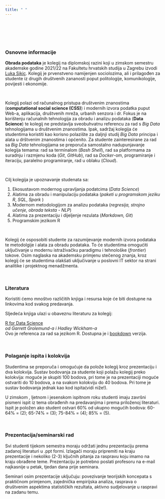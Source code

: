 ```yaml
---
title: " "
---
```


<br>
<br>
<br>
<br>

### Osnovne informacije

**Obrada podataka** je kolegij na diplomskoj razini koji u zimskom semestru akademske godine 2021/22 na Fakultetu hrvatskih studija u Zagrebu izvodi [Luka Sikic](https://www.lukasikic.info/). Kolegij je prvenstveno namijenjen sociolozima, ali i prilagođen za studente iz drugih društvenih zananosti poput politologije, komunikologije, povijesti i ekonomije.

<br>

Kolegij polazi od računalnog pristupa društvenim znanostima (**computational social science (CSS)**) i modernih izvora podatka puput Web-a, aplikacija, društvenih mreža, urbanih senzora i dr. Fokus je na korištenju računalnih tehnologija za obradu i analizu podataka (**Data Science**) te kolegij ne predstavlja sveobuhvatnu referencu za rad s *Big Data* tehnologijama u društvenim znanostima. Ipak, sadržaj kolegija će studentima koristiti kao korisno polazište za daljnji studij *Big Data* principa i alata u drštvenim znanostima i općenito. Za studente zainteresirane za rad sa *Big Data* tehnologijama se preporuča samostalno nadupunjavanje kolegija temama: rad sa terminalom (*Bash Shell*), rad sa platformama za suradnju i razmjenu koda (*Git*, *GitHub*), rad sa *Docker*-om, programiranje i iteraciju, paralelno programiranje, rad u oblaku (*Cloud*). 

<br>

Cilj kolegija je upoznavanje studenata sa:

1) Ekosustavom modernog upravljanja podatcima (*Data Science*)
2) Alatima za obradu i manipulaciju podataka (*paketi u programskom jeziku R*, *SQL*, *Spark* )
3) Modernom metodologijom za analizu podataka (*regresija, strojno učenje, obrada teksta - NLP*)
4) Alatima za prezentaciju i dijeljenje rezulata (*Markdown, Git*)
5) Programskim jezikom R

<br>

Kolegij će osposobiti studente za razumijevanje modernih izvora podataka te metodolgije i alata za obradu podataka. To će studentima omogućiti uključivanje u modernu istraživačku paradigmu i tehnološke (*frontier*) tokove. Osim naglaska na akademsku primjenu stečenog znanja, kroz kolegij će se studentima olakšati uključivanje u poslovni IT sektor na strani analitike i projektnog menadžmenta.

<br>

### Literatura

Koristiti ćemo mnoštvo različitih knjiga i resursa koje će biti dostupne na linkovima kod svakog predavanja.

Sljedeća knjiga ulazi u obaveznu literaturu za kolegij:

<a href="http://barbra-coco.dyndns.org/yuri/R/R%20for%20Data%20Science-%20Import,%20Tidy,%20Transform,%20Visualize,%20and%20Model%20Data.pdf">R for Data Science</a>
<br><i>od Garrett Grolemund-a i  Hadley Wickham-a</i> 
<br>Ovo je referenca za rad sa jezikom R. Dostupna je i <a href="https://r4ds.had.co.nz/">bookdown</a> verzija.


<br>

### Polaganje ispita i kolokvija

Studentima se preporuča i omogućuje da polože kolegij kroz prezentaciju i dva kolokvija. Sustav bodovanja za studente koji polažu kolegij preko kolokvija: moguće je skupiti 100 bodova, pri tome je na prezentaciji moguće ostvariti do 10 bodova, a na svakom kolokviju do 40 bodova. Pri tome je sustav bodovanja jednak kao kod ispita(vidi niže!).

U zimskom , ljetnom i jesenskom ispitnom roku studenti imaju završni pismeni ispit iz tema obrađenih na predavanjima i prema priloženoj literaturi. Ispit je položen ako student ostvari 60% od ukupno mogućih bodova: 60-64% = (2); 65-74% = (3); 75-84% = (4); 85% = (5).

<br>

### Prezentacija/seminarski rad

Svi studenti tijekom semestra moraju održati jednu prezentaciju prema zadanoj literaturi u .ppt formi. Izlagači moraju pripremiti na kraju prezentacije i nekoliko (2-3) ključnih pitanja za raspravu koju imamo na kraju obrađene teme. Prezentaciju je potrebno poslati profesoru na e-mail najkasnije u petak, tjedan dana prije seminara.

Seminari osim prezentacije uključuju: povezivanje teorijskih koncepata s praktičnom primjenom, zajednička empirijska analiza, rasprava o društvenim aspektima statističkih rezultata, aktivno sudjelovanje u raspravi na zadanu temu.





















